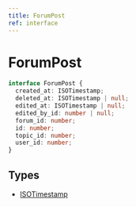 ```yaml
---
title: ForumPost
ref: interface
---
```


# ForumPost

```ts
interface ForumPost {
  created_at: ISOTimestamp;
  deleted_at: ISOTimestamp | null;
  edited_at: ISOTimestamp | null;
  edited_by_id: number | null;
  forum_id: number;
  id: number;
  topic_id: number;
  user_id: number;
}
```

## Types

- [ISOTimestamp](/references/iso-timestamp)
